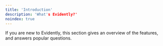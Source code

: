 ```yaml
---
title: 'Introduction'
description: 'What's Evidently?'
noindex: true
---
```


If you are new to Evidently, this section gives an overview of the features, and answers popular questions.